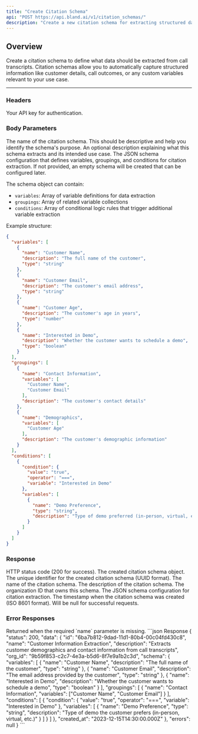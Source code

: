 ```yaml
---
title: "Create Citation Schema"
api: "POST https://api.bland.ai/v1/citation_schemas/"
description: "Create a new citation schema for extracting structured data from call transcripts."
---
```


## Overview

Create a citation schema to define what data should be extracted from call transcripts. Citation schemas allow you to automatically capture structured information like customer details, call outcomes, or any custom variables relevant to your use case.

---

### Headers

<ParamField header="authorization" type="string" required>
  Your API key for authentication.
</ParamField>

### Body Parameters

<ParamField body="name" type="string" required>
  The name of the citation schema. This should be descriptive and help you identify the schema's purpose.
</ParamField>

<ParamField body="description" type="string">
  An optional description explaining what this schema extracts and its intended use case.
</ParamField>

<ParamField body="schema" type="object">
  The JSON schema configuration that defines variables, groupings, and conditions for citation extraction. If not provided, an empty schema will be created that can be configured later.

  The schema object can contain:
  - `variables`: Array of variable definitions for data extraction
  - `groupings`: Array of related variable collections  
  - `conditions`: Array of conditional logic rules that trigger additional variable extraction

  Example structure:
  ```json
  {
    "variables": [
      {
        "name": "Customer Name",
        "description": "The full name of the customer",
        "type": "string"
      },
      {
        "name": "Customer Email",
        "description": "The customer's email address",
        "type": "string"
      },
      {
        "name": "Customer Age",
        "description": "The customer's age in years",
        "type": "number"
      },
      {
        "name": "Interested in Demo",
        "description": "Whether the customer wants to schedule a demo",
        "type": "boolean"
      }
    ],
    "groupings": [
      {
        "name": "Contact Information",
        "variables": [
          "Customer Name",
          "Customer Email"
        ],
        "description": "The customer's contact details"
      },
      {
        "name": "Demographics",
        "variables": [
          "Customer Age"
        ],
        "description": "The customer's demographic information"
      }
    ],
    "conditions": [
      {
        "condition": {
          "value": "true",
          "operator": "===",
          "variable": "Interested in Demo"
        },
        "variables": [
          {
            "name": "Demo Preference",
            "type": "string",
            "description": "Type of demo preferred (in-person, virtual, etc.)"
          }
        ]
      }
    ]
  }
  ```
</ParamField>

### Response

<ResponseField name="status" type="integer">
  HTTP status code (200 for success).
</ResponseField>

<ResponseField name="data" type="object">
  The created citation schema object.

  <ResponseField name="id" type="string">
    The unique identifier for the created citation schema (UUID format).
  </ResponseField>

  <ResponseField name="name" type="string">
    The name of the citation schema.
  </ResponseField>

  <ResponseField name="description" type="string">
    The description of the citation schema.
  </ResponseField>

  <ResponseField name="org_id" type="string">
    The organization ID that owns this schema.
  </ResponseField>

  <ResponseField name="schema" type="object">
    The JSON schema configuration for citation extraction.
  </ResponseField>

  <ResponseField name="created_at" type="string">
    The timestamp when the citation schema was created (ISO 8601 format).
  </ResponseField>
</ResponseField>

<ResponseField name="errors" type="null">
  Will be null for successful requests.
</ResponseField>

### Error Responses

<ResponseField name="400 Bad Request">
  Returned when the required `name` parameter is missing.
</ResponseField>

<ResponseExample>
```json Response
{
  "status": 200,
  "data": {
    "id": "6ba7b812-9dad-11d1-80b4-00c04fd430c8",
    "name": "Customer Information Extraction",
    "description": "Extracts customer demographics and contact information from call transcripts",
    "org_id": "9b59f853-c2c7-4e3a-b5d6-8f7e9a1b2c3d",
    "schema": {
      "variables": [
        {
          "name": "Customer Name",
          "description": "The full name of the customer",
          "type": "string"
        },
        {
          "name": "Customer Email",
          "description": "The email address provided by the customer",
          "type": "string"
        },
        {
          "name": "Interested in Demo",
          "description": "Whether the customer wants to schedule a demo",
          "type": "boolean"
        }
      ],
      "groupings": [
        {
          "name": "Contact Information",
          "variables": ["Customer Name", "Customer Email"]
        }
      ],
      "conditions": [
        {
          "condition": {
            "value": "true",
            "operator": "===",
            "variable": "Interested in Demo"
          },
          "variables": [
            {
              "name": "Demo Preference",
              "type": "string",
              "description": "Type of demo the customer prefers (in-person, virtual, etc.)"
            }
          ]
        }
      ]
    },
    "created_at": "2023-12-15T14:30:00.000Z"
  },
  "errors": null
}
```
</ResponseExample>